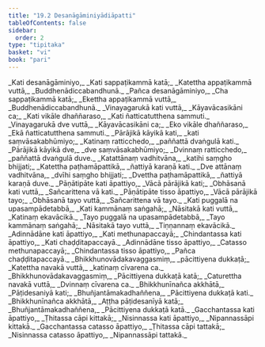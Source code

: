 ```yaml
---
title: "19.2 Desanāgāminiyādiāpatti"
tableOfContents: false
sidebar:
  order: 2
type: "tipitaka"
basket: "vi"
book: "pari"
---
```



<DynamicBreadcrumb />

<Division number="475" book="pari" bookNo="5" page="364">

<Paragraph number="2242" type="verses" book="pari">
_Kati desanāgāminiyo,_  
_Kati sappaṭikammā katā;_  
_Katettha appaṭikammā vuttā,_  
_Buddhenādiccabandhunā._  

</Paragraph>

<Paragraph number="2243" type="verses" book="pari">
_Pañca desanāgāminiyo,_  
_Cha sappaṭikammā katā;_  
_Ekettha appaṭikammā vuttā,_  
_Buddhenādiccabandhunā._  

</Paragraph>

<Paragraph number="2244" type="verses" book="pari">
_Vinayagarukā kati vuttā,_  
_Kāyavācasikāni ca;_  
_Kati vikāle dhaññaraso,_  
_Kati ñatticatutthena sammuti._  

</Paragraph>

<Paragraph number="2245" type="verses" book="pari">
_Vinayagarukā dve vuttā,_  
_Kāyavācasikāni ca;_  
_Eko vikāle dhaññaraso,_  
_Ekā ñatticatutthena sammuti._  

</Paragraph>

<Paragraph number="2246" type="verses" book="pari">
_Pārājikā kāyikā kati,_  
_kati saṃvāsakabhūmiyo;_  
_Katinaṃ ratticchedo,_  
_paññattā dvaṅgulā kati._  

</Paragraph>

<Paragraph number="2247" type="verses" book="pari">
_Pārājikā kāyikā dve,_  
_dve saṃvāsakabhūmiyo;_  
_Dvinnaṃ ratticchedo,_  
_paññattā dvaṅgulā duve._  

</Paragraph>

<Paragraph number="2248" type="verses" book="pari">
_Katattānaṃ vadhitvāna,_  
_katihi saṃgho bhijjati;_  
_Katettha paṭhamāpattikā,_  
_ñattiyā karaṇā kati._  

</Paragraph>

<Paragraph number="2249" type="verses" book="pari">
_Dve attānaṃ vadhitvāna,_  
_dvīhi saṃgho bhijjati;_  
_Dvettha paṭhamāpattikā,_  
_ñattiyā karaṇā duve._  

</Paragraph>

<Paragraph number="2250" type="verses" book="pari">
_Pāṇātipāte kati āpattiyo,_  
_Vācā pārājikā kati;_  
_Obhāsanā kati vuttā,_  
_Sañcarittena vā kati._  

</Paragraph>

<Paragraph number="2251" type="verses" book="pari">
_Pāṇātipāte tisso āpattiyo,_  
_Vācā pārājikā tayo;_  
_Obhāsanā tayo vuttā,_  
_Sañcarittena vā tayo._  

</Paragraph>

<Paragraph number="2252" type="verses" book="pari">
_Kati puggalā na upasampādetabbā,_  
_Kati kammānaṃ saṅgahā;_  
_Nāsitakā kati vuttā,_  
_Katinaṃ ekavācikā._  

</Paragraph>

<Paragraph number="2253" type="verses" book="pari">
_Tayo puggalā na upasampādetabbā,_  
_Tayo kammānaṃ saṅgahā;_  
_Nāsitakā tayo vuttā,_  
_Tiṇṇannaṃ ekavācikā._  

</Paragraph>

<Paragraph number="2254" type="verses" book="pari">
_Adinnādāne kati āpattiyo,_  
_Kati methunapaccayā;_  
_Chindantassa kati āpattiyo,_  
_Kati chaḍḍitapaccayā._  

</Paragraph>

<Paragraph number="2255" type="verses" book="pari">
_Adinnādāne tisso āpattiyo,_  
_Catasso methunapaccayā;_  
_Chindantassa tisso āpattiyo,_  
_Pañca chaḍḍitapaccayā._  

</Paragraph>

<Paragraph number="2256" type="verses" book="pari">
_Bhikkhunovādakavaggasmiṃ,_  
_pācittiyena dukkaṭā;_  
_Katettha navakā vuttā,_  
_katinaṃ cīvarena ca._  

</Paragraph>

<Paragraph number="2257" type="verses" book="pari">
_Bhikkhunovādakavaggasmiṃ,_  
_Pācittiyena dukkaṭā katā;_  
_Caturettha navakā vuttā,_  
_Dvinnaṃ cīvarena ca._  

</Paragraph>

<Paragraph number="2258" type="verses" book="pari">
_Bhikkhunīnañca akkhātā,_  
_Pāṭidesaniyā kati;_  
_Bhuñjantāmakadhaññena,_  
_Pācittiyena dukkaṭā kati._  

</Paragraph>

<Paragraph number="2259" type="verses" book="pari">
_Bhikkhunīnañca akkhātā,_  
_Aṭṭha pāṭidesanīyā katā;_  
_Bhuñjantāmakadhaññena,_  
_Pācittiyena dukkaṭā katā._  

</Paragraph>

<Paragraph number="2260" type="verses" book="pari">
_Gacchantassa kati āpattiyo,_  
_Ṭhitassa cāpi kittakā;_  
_Nisinnassa kati āpattiyo,_  
_Nipannassāpi kittakā._  

</Paragraph>

<Paragraph number="2261" type="verses" book="pari">
_Gacchantassa catasso āpattiyo,_  
_Ṭhitassa cāpi tattakā;_  
_Nisinnassa catasso āpattiyo,_  
_Nipannassāpi tattakā._
</Paragraph>
</Division>